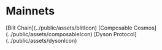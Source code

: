 # Mainnets


<Cards>
  <Card
    image
    title="Blit Chain"
    href="./mainnet/blitchain"
  >
    [Blit Chain](../public/assets/blitIcon)
  </Card>
  <Card
    image
    title="Composable Cosmos"
    href="./mainnet/composable-cosmos"
  >
    [Composable Cosmos](../public/assets/composableIcon)
  </Card>  
  <Card
    image
    title="Dyson Protocol"
    href="./mainnet/dyson-protocol"
  >
    [Dyson Protocol](../public/assets/dysonIcon)
  </Card>
</Cards>